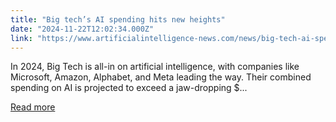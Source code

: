 ```yaml
---
title: "Big tech’s AI spending hits new heights"
date: "2024-11-22T12:02:34.000Z"
link: "https://www.artificialintelligence-news.com/news/big-tech-ai-spending-hits-new-heights/?utm_source=rss&utm_medium=rss&utm_campaign=big-tech-ai-spending-hits-new-heights"
---
```


In 2024, Big Tech is all-in on artificial intelligence, with companies like Microsoft, Amazon, Alphabet, and Meta leading the way. Their combined spending on AI is projected to exceed a jaw-dropping $...

[Read more](https://www.artificialintelligence-news.com/news/big-tech-ai-spending-hits-new-heights/?utm_source=rss&utm_medium=rss&utm_campaign=big-tech-ai-spending-hits-new-heights)
